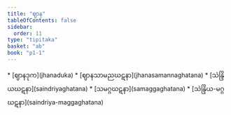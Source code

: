 ```yaml
---
title: "ဈာန"
tableOfContents: false
sidebar:
  order: 11
type: "tipitaka"
basket: "ab"
book: "p1-1"
---
```



<DynamicBreadcrumb />



<TableOfContents book="p1-1">
* [ဈာနဒုက](jhanaduka)
* [ဈာနသာမညဃဋနာ](jhanasamannaghatana)
* [သဲန္ဒြိယဃဋနာ](saindriyaghatana)
* [သမဂ္ဂဃဋနာ](samaggaghatana)
* [သဲန္ဒြိယ-မဂ္ဂဃဋနာ](saindriya-maggaghatana)
</TableOfContents>